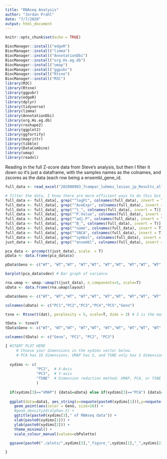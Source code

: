 ---
title: "RNAseq Analysis"
author: "Jordan Prahl"
date: "7/7/2020"
output: html_document
---

```{r setup, include=FALSE}
knitr::opts_chunk$set(echo = TRUE)
```

```{r}
BiocManager::install("edgeR")
BiocManager::install("limma")
BiocManager::install("AnnotationDbi")
BiocManager::install("org.Hs.eg.db")
BiocManager::install("umap")
BiocManager::install("ggpubr")
BiocManager::install("Rtsne")
BiocManager::install("M3C")
library(M3C)
library(Rtsne)
library(ggpubr)
library(edgeR)
library(dplyr)
library(tidyverse)
library(limma)
library(AnnotationDbi)
library(org.Hs.eg.db)
library(reshape2)
library(ggplot2)
library(ggfortify)
library(magrittr)
library(tibble)
library(DataCombine)
library(umap)
library(readxl)
```

Reading in the full Z-score data from Steve's analysis, but then I filter it down so it's just a dataframe, with the samples names as the colnames, and zscores as the data (each row being a ensembl_gene_id.
```{r, Dimension Reduction Data Prep}
full_data <- read_excel("202000903_7compar_luhmes_lesion_jp_Results_all.xlsx")

# filter the data, I know there are more efficient ways to do this but I don't care
full_data <- full_data[, grep("^logFC", colnames(full_data), invert = T)]
full_data <- full_data[, grep("^AveExpr", colnames(full_data), invert = T)]
full_data <- full_data[, grep("^t_", colnames(full_data), invert = T)]
full_data <- full_data[, grep("^P.Value", colnames(full_data), invert = T)]
full_data <- full_data[, grep("^adj.P", colnames(full_data), invert = T)]
full_data <- full_data[, grep("^B_", colnames(full_data), invert = T)]
full_data <- full_data[, grep("^name", colnames(full_data), invert = T)]
full_data <- full_data[, grep("^SNCA", colnames(full_data), invert = T)]
full_data <- full_data[, grep("^symbol", colnames(full_data), invert = T)]
just_data <- full_data[, grep("^ensembl", colnames(full_data), invert = T)]
```

```{r, PCA}
pca_data <- prcomp(t(just_data), scale. = T)
pData <- data.frame(pca_data$x)

pData$Geno <- c("WT", "WT","WT", "WT","WT", "WT","WT", "WT","WT", "WT","CRISPR_ctrl","CRISPR_ctrl","CRISPR_ctrl","CRISPR_ctrl","CRISPR_ctrl","Undiff","Undiff","Undiff","Undiff","Undiff","Undiff","Undiff","Undiff","Undiff","A/-","A/-","A/-","G/-","G/-","G/-","A/G","A/G","A/G")

barplot(pca_data$sdev) # Bar graph of variance
```

``` {r, UMAP}
rna.umap <- umap::umap(t(just_data), n_components=5, scale=T)
uData <- data.frame(rna.umap$layout)

uData$Geno <- c("WT", "WT","WT", "WT","WT", "WT","WT", "WT","WT", "WT","CRISPR_ctrl","CRISPR_ctrl","CRISPR_ctrl","CRISPR_ctrl","CRISPR_ctrl","Undiff","Undiff","Undiff","Undiff","Undiff","Undiff","Undiff","Undiff","Undiff","A/-","A/-","A/-","G/-","G/-","G/-","A/G","A/G","A/G")

colnames(uData) <- c("PC1","PC2","PC3","PC4","PC5","Geno")
```
 
```{r, t-SNE}
tsne <- Rtsne(t(dat), perplexity = 5, scale=T, dims = 3) # 3 is the maximum number 

tData <- tsne$Y
tData$Geno <- c("WT", "WT","WT", "WT","WT", "WT","WT", "WT","WT", "WT","CRISPR_ctrl","CRISPR_ctrl","CRISPR_ctrl","CRISPR_ctrl","CRISPR_ctrl","Undiff","Undiff","Undiff","Undiff","Undiff","Undiff","Undiff","Undiff","Undiff","A/-","A/-","A/-","G/-","G/-","G/-","A/G","A/G","A/G")

colnames(tData) <- c("Geno", "PC1", "PC2", "PC3")
```

```{r, DIMENSIONALITY PLOTS}

{ #START PLOT HERE
     # Choose your dimensions in the xydims vector below.
     # PCA has 33 dimensions, UMAP has 5, and TSNE only has 3 dimensions
  
  xydims <- c(
              "PC2",  # X-Axis
              "PC3",  # Y-axis
              "TSNE"  # Dimension reduction method: UMAP, PCA, or TSNE
              ) 
  
  if(xydims[3]=="UMAP") {data1=uData} else if(xydims[3]=="PCA") {data1=pData} else {data1=tData}
  
  ggplot(data=data1, aes_string(x=noquote(paste0(xydims[1])),y=noquote(paste0(xydims[2])))) +
    geom_point(aes(color = Geno, size=10)) +
    #geom_density2d(alpha=.5) +
    ggtitle(paste0(xydims[3]," of RNAseq data")) +
    xlab(paste0(xydims[1])) + 
    ylab(paste0(xydims[2])) +
    theme_minimal() +
    scale_colour_manual(values=cbPalette)
  
  ggsave(paste0("./plots/",xydims[3],"_figure_",xydims[1],"_",xydims[2],".png"), width = 10, height = 5)

}

```
